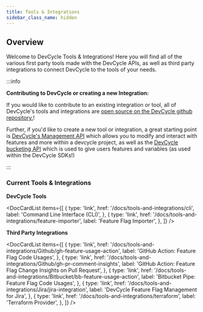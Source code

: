 ```yaml
---
title: Tools & Integrations
sidebar_class_name: hidden
---
```


## Overview

Welcome to DevCycle Tools & Integrations! Here you will find all of the various first party tools made with the 
DevCycle APIs, as well as third party integrations to connect DevCycle to the tools of your needs. 


:::info

**Contributing to DevCycle or creating a new Integration:**

If you would like to contribute to an existing integration or tool, all of DevCycle's tools and integrations 
are [open source on the DevCycle github repository.](https://github.com/devcycleHQ)!

Further, if you'd like to create a new tool or integration, a great starting point is
[DevCycle's Management API](/management-api/) which allows you to modify and interact with
features and more within a devcycle project, as well as the [DevCycle bucketing API](/bucketing-api/)
which is used to give users features and variables (as used within the DevCycle SDKs!)

:::

### Current Tools & Integrations

**DevCycle Tools**

<DocCardList items={[
  {
    type: 'link',
    href: '/docs/tools-and-integrations/cli',
    label: 'Command Line Interface (CLI)',
  },
  {
    type: 'link',
    href: '/docs/tools-and-integrations/feature-importer',
    label: 'Feature Flag Importer',
  },
]} />


**Third Party Integrations**

<DocCardList items={[
  {
    type: 'link',
    href: '/docs/tools-and-integrations/Github/gh-feature-usage-action',
    label: 'GitHub Action: Feature Flag Code Usages',
  },
  {
    type: 'link',
    href: '/docs/tools-and-integrations/Github/gh-pr-comment-insights',
    label: 'GitHub Action: Feature Flag Change Insights on Pull Request',
  },
  {
    type: 'link',
    href: '/docs/tools-and-integrations/Bitbucket/bb-feature-usage-action',
    label: 'Bitbucket Pipe: Feature Flag Code Usages',
  },
  {
    type: 'link',
    href: '/docs/tools-and-integrations/Jira/jira-integration',
    label: 'DevCycle Feature Flag Management for Jira',
  },
  {
    type: 'link',
    href: '/docs/tools-and-integrations/terraform',
    label: 'Terraform Provider',
  },
]} />


